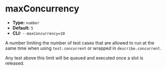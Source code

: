# maxConcurrency

- **Type:** `number`
- **Default:** `5`
- **CLI:** `--maxConcurrency=10`

A number limiting the number of test cases that are allowed to run at the same time when using `test.concurrent` or wrapped in `describe.concurrent`.

Any test above this limit will be queued and executed once a slot is released.
